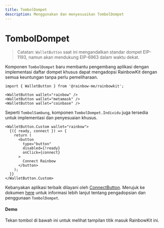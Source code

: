 ```yaml
---
title: TombolDompet
description: Menggunakan dan menyesuaikan TombolDompet
---
```


# TombolDompet

> Catatan: `WalletButton` saat ini mengandalkan standar dompet EIP-1193, namun akan mendukung EIP-6963 dalam waktu dekat.

Komponen `TombolDompet` baru membantu pengembang aplikasi dengan implementasi daftar dompet khusus dapat mengadopsi RainbowKit dengan semua keuntungan tanpa perlu pemeliharaan.

```tsx
import { WalletButton } from '@rainbow-me/rainbowkit';

<WalletButton wallet="rainbow" />
<WalletButton wallet="metamask" />
<WalletButton wallet="coinbase" />
```

Seperti `TombolSambung`, komponen `TombolDompet.Individu` juga tersedia untuk implementasi dan penyesuaian khusus.

```tsx
<WalletButton.Custom wallet="rainbow">
  {({ ready, connect }) => {
    return (
      <button
        type="button"
        disabled={!ready}
        onClick={connect}
      >
        Connect Rainbow
      </button>
    );
  }}
</WalletButton.Custom>
```

Kebanyakan aplikasi terbaik dilayani oleh [ConnectButton](https://www.rainbowkit.com/docs/connect-button). Merujuk ke dokumen [here](https://www.rainbowkit.com/docs/wallet-button) untuk informasi lebih lanjut tentang pengadopsian dan penggunaan `TombolDompet`.

#### Demo

Tekan tombol di bawah ini untuk melihat tampilan titik masuk RainbowKit ini.

<WalletButtonDemo />

